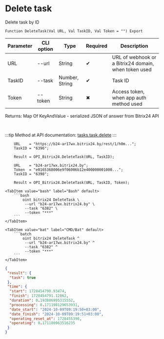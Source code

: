 ﻿---
sidebar_position: 5
description: Delete task and other functions to work with Bitrix24 in the Open Integration Package, a free open-source integration library for 1C:Enterprise 8, OneScript and CLI
keywords: [1C, 1С, 1С:Enterprise, 1С:Enterprise 8.3, API, Integration, Services, Exchange, OneScript, CLI, Bitrix24]
---


# Delete task
 Delete task by ID



`Function DeleteTask(Val URL, Val TaskID, Val Token = "") Export`

  | Parameter | CLI option | Type | Required | Description |
  |-|-|-|-|-|
  | URL | --url | String | &#x2714; | URL of webhook or a Bitrix24 domain, when token used |
  | TaskID | --task | Number, String | &#x2714; | Task ID |
  | Token | --token | String | &#x2716; | Access token, when app auth method used |

  
  Returns:  Map Of KeyAndValue - serialized JSON of answer from Bitrix24 API

<br/>

:::tip
Method at API documentation: [tasks.task.delete](https://dev.1c-bitrix.ru/rest_help/tasks/task/tasks/tasks_task_delete.php)
:::
<br/>



```bsl title="1C:Enterprise/OneScript code example"
    URL    = "https://b24-ar17wx.bitrix24.by/rest/1/h0m...";
    TaskID = "6396";

    Result = OPI_Bitrix24.DeleteTask(URL, TaskID);

    URL    = "b24-ar17wx.bitrix24.by";
    Token  = "e0165368006e9f06006b12e400000001000...";
    TaskID = "6398";

    Result = OPI_Bitrix24.DeleteTask(URL, TaskID, Token);
```
 

 <Tabs>
  
    <TabItem value="bash" label="Bash" default>
        ```bash
            oint bitrix24 DeleteTask \
             --url "b24-ar17wx.bitrix24.by" \
             --task "6382" \
             --token "***"
        ```
    </TabItem>
  
    <TabItem value="bat" label="CMD/Bat" default>
        ```batch
            oint bitrix24 DeleteTask ^
             --url "b24-ar17wx.bitrix24.by" ^
             --task "6382" ^
             --token "***"
        ```
    </TabItem>
</Tabs>


```json title="Result"
{
 "result": {
  "task": true
 },
 "time": {
  "start": 1728454790.93474,
  "finish": 1728454791.12862,
  "duration": 0.193886995315552,
  "processing": 0.171198129653931,
  "date_start": "2024-10-09T09:19:50+03:00",
  "date_finish": "2024-10-09T09:19:51+03:00",
  "operating_reset_at": 1728455390,
  "operating": 0.171180963516235
 }
}
```
